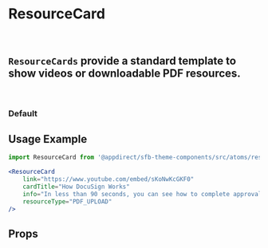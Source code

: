 
<Meta title="Atoms/ResourceCard" component={ResourceCard} />

# ResourceCard
<br />

## `ResourceCards` provide a standard template to show videos or downloadable PDF resources.
<br />

### Default
<Canvas>
    <Story name="Default">
        <ResourceCard
            link={resourceCardMock.link}
            cardTitle={resourceCardMock.cardTitle}
            info={resourceCardMock.info}
            resourceType={resourceCardMock.resourceType}
            i18n={i18nMock}
        />
    </Story>
</Canvas>

## Usage Example

```jsx
import ResourceCard from '@appdirect/sfb-theme-components/src/atoms/resource-card/ResourceCard';

<ResourceCard
    link="https://www.youtube.com/embed/sKoNwKcGKF0"
    cardTitle="How DocuSign Works"
    info="In less than 90 seconds, you can see how to complete approvals and agreements with DocuSign."
    resourceType="PDF_UPLOAD"
/>
```
## Props

<ArgsTable of={ResourceCard} />
